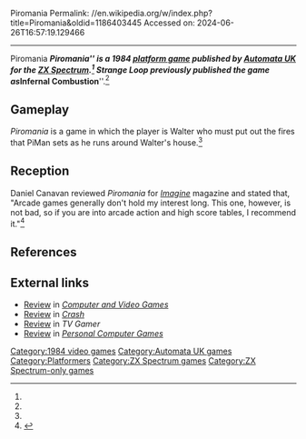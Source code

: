 Piromania
Permalink: //en.wikipedia.org/w/index.php?title=Piromania&oldid=1186403445
Accessed on: 2024-06-26T16:57:19.129466



------
Piromania
{{Short description|1984 video game}}
{{Infobox video game
| collapsible = 
| state = 
| italic title = 
| title = Piromania
| image = Piromania cover.jpg
| alt = 
| caption = 
| developer = [[Automata UK]]
| publisher = [[Automata UK]]<br>Strange Loop
| series = 
| engine = 
| platforms = 
| released = 1984
| genre = [[Platform game|Platform]]
| modes = 
}}'''''Piromania''''' is a 1984 [[platform game]] published by [[Automata UK]] for the [[ZX Spectrum]].<ref name=sc/> Strange Loop previously published the game as '''''Infernal Combustion'''''.<ref name=sc/>

== Gameplay ==
''Piromania'' is a game in which the player is Walter who must put out the fires that PiMan sets as he runs around Walter's house.<ref name="Imagine22" />

== Reception ==
Daniel Canavan reviewed ''Piromania'' for ''[[Imagine (AD&D magazine)|Imagine]]'' magazine and stated that, "Arcade games generally don't hold my interest long. This one, however, is not bad, so if you are into arcade action and high score tables, I recommend it."<ref name="Imagine22">{{cite journal | last = Canavan |first = Daniel | title =Micro Reviews | type = review | journal = [[Imagine (game magazine)|Imagine]] | issue = 22| pages =39 | publisher = TSR Hobbies (UK), Ltd. |date=January 1985}}</ref>

== References ==
{{reflist|refs=
<ref name="sc">{{cite web |title=Infernal Combustion |url=https://spectrumcomputing.co.uk/entry/3738/ZX-Spectrum/Infernal_Combustion |website=Spectrum Computing}}</ref>
}}

== External links ==
*[https://archive.org/details/cvg-magazine-037/page/n87/mode/2up Review] in ''[[Computer and Video Games]]''
*[https://archive.org/details/Crash_No._11_1984-12_Newsfield_GB/page/n15/mode/2up Review] in ''[[Crash (magazine)|Crash]]''
*[https://archive.org/details/TV_Gamer_1984-11_Boytonbrook_GB/page/n53/mode/2up Review] in ''TV Gamer''
*[https://archive.org/details/personalcomputergames-magazine-13/page/n57/mode/2up Review] in ''[[Personal Computer Games]]''

[[Category:1984 video games]]
[[Category:Automata UK games]]
[[Category:Platformers]]
[[Category:ZX Spectrum games]]
[[Category:ZX Spectrum-only games]]